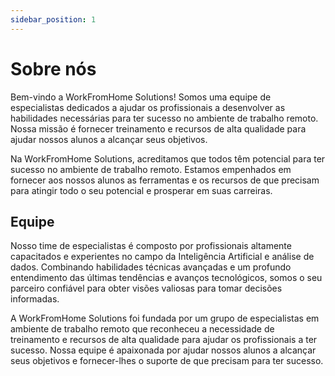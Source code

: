 ```yaml
---
sidebar_position: 1
---
```


# Sobre nós 

Bem-vindo a WorkFromHome Solutions! Somos uma equipe de especialistas dedicados 
a ajudar os profissionais a desenvolver as habilidades necessárias para ter 
sucesso no ambiente de trabalho remoto. Nossa missão é fornecer treinamento e 
recursos de alta qualidade para ajudar nossos alunos a alcançar seus objetivos.

Na WorkFromHome Solutions, acreditamos que todos têm potencial para ter sucesso 
no ambiente de trabalho remoto. Estamos empenhados em fornecer aos nossos alunos 
as ferramentas e os recursos de que precisam para atingir todo o seu potencial e 
prosperar em suas carreiras.

## Equipe
Nosso time de especialistas é composto por profissionais altamente capacitados e 
experientes no campo da Inteligência Artificial e análise de dados. Combinando 
habilidades técnicas avançadas e um profundo entendimento das últimas tendências 
e avanços tecnológicos, somos o seu parceiro confiável para obter visões 
valiosas para tomar decisões informadas.

A WorkFromHome Solutions foi fundada por um grupo de especialistas em ambiente 
de trabalho remoto que reconheceu a necessidade de treinamento e recursos de 
alta qualidade para ajudar os profissionais a ter sucesso. Nossa equipe é 
apaixonada por ajudar nossos alunos a alcançar seus objetivos e fornecer-lhes o 
suporte de que precisam para ter sucesso.
